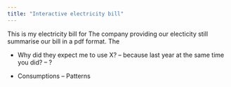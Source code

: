 ```yaml
---
title: "Interactive electricity bill"
---
```


This is my electricity bill for 
The company providing our electicity still summarise our bill in a pdf format. The 

- Why did they expect me to use X?
-- because last year at the same time you did?
-- ?

- Consumptions
-- Patterns
